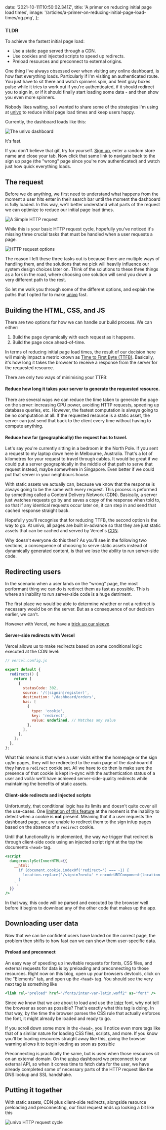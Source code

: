 
  date: '2021-10-11T10:50:02.341Z',
  title: 'A primer on reducing initial page load times',
  image: '/articles/a-primer-on-reducing-initial-page-load-times/og.png',
};

### TLDR

To achieve the fastest initial page load:

- Use a static page served through a CDN.
- Use cookies and injected scripts to speed up redirects.
- Preload resources and preconnect to external origins.

<div className="border-b" />

One thing I've always obsessed over when visiting any online dashboard, is how fast everything loads.
Particularly if I'm visiting an authenticated route. You just have to sit there and watch spinners spin,
and feint gray boxes pulse while it tries to work out if you're authenticated,
if it should redirect you to sign in, or if it should
finally start loading some data - and then show you even more spinners.

Nobody likes waiting, so I wanted to share some of the strategies I'm using at [univo](https://univo.app) to reduce initial
page load times and keep users happy.

Currently, the dashboard loads like this:

<div className="py-4">
  <div className="overflow-hidden border rounded-md shadow-md md:shadow-xl">
    <Image
      priority
      quality="100"
      layout="responsive"
      src={UnivoDashboardGif}
      alt="The univo dashboard"
    />
  </div>
</div>

It's fast.

If you don't believe that gif, try for yourself. [Sign up](https://univo.app/register), enter a random store name and close your tab.
Now click that same link to navigate back to the sign up page (the "wrong" page since you're now authenticated) and
watch just how quick everything loads.

## The request

Before we do anything, we first need to understand what happens from the moment a user hits enter in their search bar until the moment
the dashboard is fully loaded. In this way, we'll better understand what parts of the request we can optimize to reduce our initial
page load times.

<div className="py-4">
  <Image quality="100" layout="responsive" src={SimpleHttpRequest} alt="A Simple HTTP request" />
</div>

While this is your basic HTTP request cycle, hopefully you've noticed it's missing three crucial tasks that must be handled
when a user requests a page.

<div className="py-4">
  <Image quality="100" layout="responsive" src={HttpRequestOptions} alt="HTTP request options" />
</div>

The reason I left these three tasks out is because there are multiple ways of handling them, and the solutions that
we pick will heavily influence our system design choices later on. Think of the solutions to these three things as a fork in the road,
where choosing one solution will send you down a very different path to the rest.

So let me walk you through some of the different options, and explain the paths that I
opted for to make [univo](https://univo.app) fast.

## Building the HTML, CSS, and JS

There are two options for how we can handle our build process. We can either:

1. Build the page dynamically with each request as it happens.
2. Build the page once ahead-of-time.

In terms of reducing initial page load times, the result of our decision here will mainly impact a metric known
as [Time to First Byte (TTFB)](https://developer.chrome.com/docs/devtools/network/reference/#timing-explanation).
Basically, it's how long it takes the browser to receive a response from the server for the requested resource.

There are only two ways of minimising your TTFB:

#### Reduce how long it takes your server to generate the requested resource.

<div className="md:pl-12">
  There are several ways we can reduce the time taken to generate the page on the server: increasing
  CPU power, avoiding HTTP requests, speeding up database queries, etc. However, the fastest
  computation is always going to be no computation at all. If the requested resource is a static
  asset, the server can just send that back to the client every time without having to compute
  anything.
</div>

#### Reduce how far (geographically) the request has to travel.

<div className="md:pl-12">
Let's say you're currently sitting in a bedroom in the North Pole. If you sent a request to my laptop down here in Melbourne, Australia.
That's a lot of kilometres for your request to travel through cables.
It would be great if we could put a server geographically in the middle of that path to serve that request instead, maybe somewhere in Singapore.
Even better if we could put that server in your neighbours house.

With static assets we actually can, because we know that the response is always going to be the same with every request. This process is peformed
by something called a Content Delivery Network (CDN). Basically, a server just watches requests go by and saves
a copy of the response when told to, so that if any identical requests occur later on, it can step in and send that cached response straight back.

</div>

Hopefully you'll recognise that for reducing TTFB, the second option is the way to go. At univo, all pages
are built in-advance so that they are just static assets that can be cached and served by Vercel's
[CDN](https://vercel.com/docs/edge-network/overview).

Why doesn't everyone do this then? As you'll see in the following two sections, a consequence of choosing to serve static
assets instead of dynamically generated content, is that we lose the ability to run server-side code.

## Redirecting users

In the scenario when a user lands on the "wrong"
page, the most performant thing we can do is redirect them as fast as possible. This is where an inability
to run server-side code is a huge detriment.

The first place we would be able to determine whether or not a redirect is necessary
would be on the server. But as a consequence of our decision earlier, we can't.

However with Vercel, we have a [trick up our sleeve](https://vercel.com/docs/cli#project-configuration/redirects).

#### Server-side redirects with Vercel

Vercel allows us to make redirects based on some conditional logic executed at the CDN level:

```js
// vercel.config.js

export default {
  redirects() {
    return [
      {
        statusCode: 302,
        source: '/(|signin|register)',
        destination: '/dashboard/orders',
        has: [
          {
            type: 'cookie',
            key: 'redirect',
            value: undefined, // Matches any value
          },
        ],
      },
    ];
  },
};
```

What this means is that when a user visits either the homepage or the sign up/in pages, they will be redirected to the main page of the dashboard if
they have a `redirect` cookie set. All we have to do then is make sure the presence of that cookie is kept in-sync with
the authentication status of a user and voilá: we'll have achieved server-side-quality redirects while maintaining the benefits
of static assets.

#### Client-side redirects and injected scripts

Unfortuntely, that conditional logic has its limits and doesn't quite cover all the use-cases.
One [limitation of this feature](https://github.com/vercel/next.js/discussions/25931) at the moment is
the inability to detect when a cookie is **not** present. Meaning that if a user requests the dashboard page, we are
unable to redirect them to the sign in/up pages based on the absence of a `redirect` cookie.

Until that functionality is implemented, the way we trigger that redirect is through client-side code using an
injected script right at the top the documents `<head>` tag.

```jsx
<script
  dangerouslySetInnerHTML={{
    __html: `
      if (document.cookie.indexOf('redirect=') === -1) {
        location.replace('/signin?next=' + encodeURIComponent(location.pathname));
      }
    `,
  }}
/>
```

In that way, this code will be parsed and executed by the browser well before it begins to download
any of the other code that makes up the app.

## Downloading user data

Now that we can be confident users have landed on the correct page, the problem then shifts to how fast can we can show
them user-specific data.

#### Preload and preconnect

An easy way of speeding up inevitable requests for fonts, CSS files, and
external requests for data is by preloading and preconnecting to those resources. Right now on this blog, open up your browsers devtools, click on
the "Elements" tab, and open up the `<head>` tag. You should see the very next tag is something like

```jsx
<link rel="preload" href="/fonts/inter-var-latin.woff2" as="font" />
```

Since we know that we are about to load and use the [Inter](https://rsms.me/inter/) font, why not tell the browser as soon as possible?
That's exactly what this tag is doing. In that way, by the time the browser parses the CSS rule that actually enforces the font,
it might already be loaded and ready to go.

If you scroll down some more in the `<head>`, you'll notice even more tags like that of a similar nature for loading CSS files, scripts, and more.
If you know you'll be loading resources straight away like this, giving the browser warning allows it to begin loading as soon as possible

Preconnecting is practically the same, but is used when those resources sit on an external domain. On the [univo](https://univo.app) dashboard
we preconnect to our external API, so when it comes time to fetch data for the user, we have already completed some of necessary parts of the HTTP
request like the DNS lookup and SSL handshake.

## Putting it together

With static assets, CDN plus client-side redirects, alongside resource preloading and preconnecting, our final request ends up looking a bit like this

<div className="py-4">
  <Image quality="100" layout="responsive" src={FinalHttpRequest} alt="univo HTTP request cycle" />
</div>
